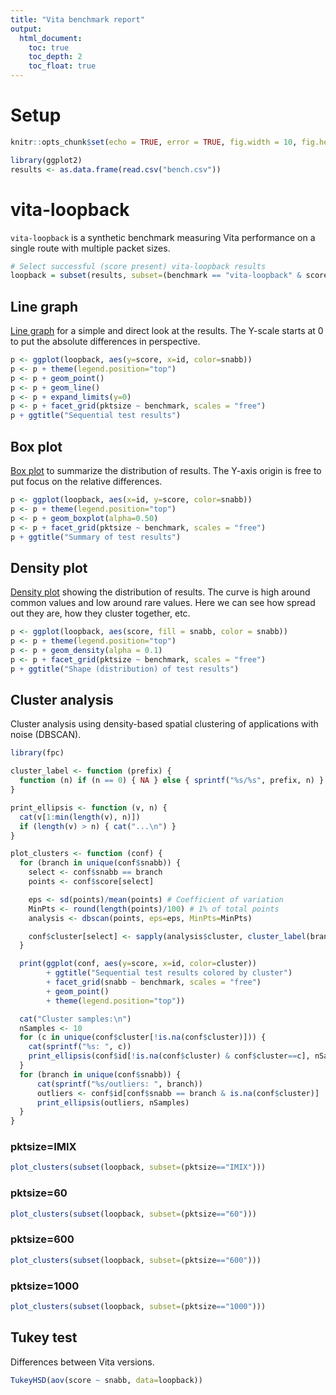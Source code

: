 ```yaml
---
title: "Vita benchmark report"
output:
  html_document:
    toc: true
    toc_depth: 2
    toc_float: true
---
```


# Setup

```r
knitr::opts_chunk$set(echo = TRUE, error = TRUE, fig.width = 10, fig.height = 10)
```

```r
library(ggplot2)
results <- as.data.frame(read.csv("bench.csv"))
```

# vita-loopback

`vita-loopback` is a synthetic benchmark measuring Vita performance on a
single route with multiple packet sizes.

```r
# Select successful (score present) vita-loopback results
loopback = subset(results, subset=(benchmark == "vita-loopback" & score))
```

## Line graph

[Line graph](https://en.wikipedia.org/wiki/Line_graph) for a simple and direct
look at the results. The Y-scale starts at 0 to put the absolute differences in
perspective.

```r
p <- ggplot(loopback, aes(y=score, x=id, color=snabb))
p <- p + theme(legend.position="top")
p <- p + geom_point()
p <- p + geom_line()
p <- p + expand_limits(y=0)
p <- p + facet_grid(pktsize ~ benchmark, scales = "free")
p + ggtitle("Sequential test results")
```

## Box plot

[Box plot](https://en.wikipedia.org/wiki/Box_plot) to summarize the
distribution of results. The Y-axis origin is free to put focus on the relative
differences.

```r
p <- ggplot(loopback, aes(x=id, y=score, color=snabb))
p <- p + theme(legend.position="top")
p <- p + geom_boxplot(alpha=0.50)
p <- p + facet_grid(pktsize ~ benchmark, scales = "free")
p + ggtitle("Summary of test results")
```

## Density plot

[Density plot](https://en.wikipedia.org/wiki/Density_estimation) showing the
distribution of results. The curve is high around common values and low around
rare values. Here we can see how spread out they are, how they cluster
together, etc.

```r
p <- ggplot(loopback, aes(score, fill = snabb, color = snabb))
p <- p + theme(legend.position="top")
p <- p + geom_density(alpha = 0.1)
p <- p + facet_grid(pktsize ~ benchmark, scales = "free")
p + ggtitle("Shape (distribution) of test results")
```

## Cluster analysis

Cluster analysis using density-based spatial clustering of applications with
noise (DBSCAN).

```r
library(fpc)

cluster_label <- function (prefix) {
  function (n) if (n == 0) { NA } else { sprintf("%s/%s", prefix, n) }
}

print_ellipsis <- function (v, n) {
  cat(v[1:min(length(v), n)])
  if (length(v) > n) { cat("...\n") }
}

plot_clusters <- function (conf) {
  for (branch in unique(conf$snabb)) {
    select <- conf$snabb == branch
    points <- conf$score[select]

    eps <- sd(points)/mean(points) # Coefficient of variation
    MinPts <- round(length(points)/100) # 1% of total points
    analysis <- dbscan(points, eps=eps, MinPts=MinPts)

    conf$cluster[select] <- sapply(analysis$cluster, cluster_label(branch))
  }

  print(ggplot(conf, aes(y=score, x=id, color=cluster))
        + ggtitle("Sequential test results colored by cluster")
        + facet_grid(snabb ~ benchmark, scales = "free")
        + geom_point()
        + theme(legend.position="top"))

  cat("Cluster samples:\n")
  nSamples <- 10
  for (c in unique(conf$cluster[!is.na(conf$cluster)])) {
    cat(sprintf("%s: ", c))
    print_ellipsis(conf$id[!is.na(conf$cluster) & conf$cluster==c], nSamples)
  }
  for (branch in unique(conf$snabb)) {
      cat(sprintf("%s/outliers: ", branch))
      outliers <- conf$id[conf$snabb == branch & is.na(conf$cluster)]
      print_ellipsis(outliers, nSamples)
  }
}
```

### pktsize=IMIX

```r
plot_clusters(subset(loopback, subset=(pktsize=="IMIX")))
```

### pktsize=60

```r
plot_clusters(subset(loopback, subset=(pktsize=="60")))
```

### pktsize=600

```r
plot_clusters(subset(loopback, subset=(pktsize=="600")))
```

### pktsize=1000

```r
plot_clusters(subset(loopback, subset=(pktsize=="1000")))
```


## Tukey test

Differences between Vita versions.

```r
TukeyHSD(aov(score ~ snabb, data=loopback))
```

